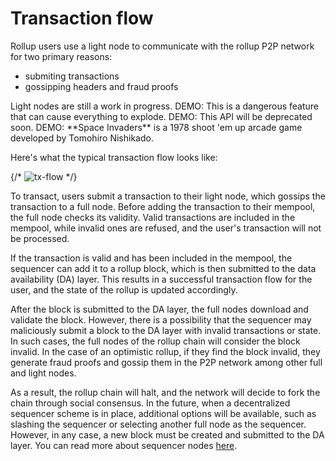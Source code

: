 # Transaction flow

Rollup users use a light node to communicate with the rollup P2P network for two primary reasons:

- submiting transactions
- gossipping headers and fraud proofs


<Callout type="info" emoji="ℹ️">
  Light nodes are still a work in progress.
</Callout>

<Callout type="error" emoji="️🚫">
  DEMO: This is a dangerous feature that can cause everything to explode.
</Callout>
 
<Callout type="warning" emoji="⚠️">
  DEMO: This API will be deprecated soon.
</Callout>

<Callout emoji="👾">
  DEMO:  **Space Invaders** is a 1978 shoot 'em up arcade game developed by Tomohiro
  Nishikado.
</Callout>

Here's what the typical transaction flow looks like:

{/* ![tx-flow](../static/img/t-flow/transaction-flow.png) */}

To transact, users submit a transaction to their light node, which gossips the transaction to a full node. Before adding the transaction to their mempool, the full node checks its validity. Valid transactions are included in the mempool, while invalid ones are refused, and the user's transaction will not be processed.

If the transaction is valid and has been included in the mempool, the sequencer can add it to a rollup block, which is then submitted to the data availability (DA) layer. This results in a successful transaction flow for the user, and the state of the rollup is updated accordingly.

After the block is submitted to the DA layer, the full nodes download and validate the block.
However, there is a possibility that the sequencer may maliciously submit a block to the DA layer with invalid transactions or state. In such cases, the full nodes of the rollup chain will consider the block invalid. In the case of an optimistic rollup, if they find the block invalid, they generate fraud proofs and gossip them in the P2P network among other full and light nodes.

As a result, the rollup chain will halt, and the network will decide to fork the chain through social consensus. In the future, when a decentralized sequencer scheme is in place, additional options will be available, such as slashing the sequencer or selecting another full node as the sequencer. However, in any case, a new block must be created and submitted to the DA layer. You can read more about sequencer nodes [here](./rollkit-stack.md#sequencer-node).